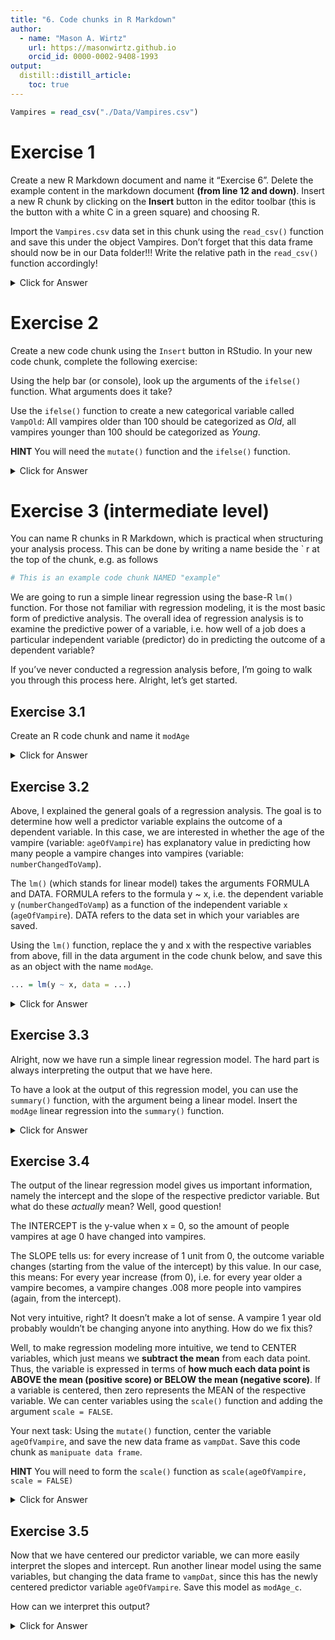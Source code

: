 ```yaml
---
title: "6. Code chunks in R Markdown"
author:
  - name: "Mason A. Wirtz"
    url: https://masonwirtz.github.io
    orcid_id: 0000-0002-9408-1993
output:
  distill::distill_article:
    toc: true
---
```


```r

Vampires = read_csv("./Data/Vampires.csv")

```

# Exercise 1

Create a new R Markdown document and name it "Exercise 6". Delete the example content in the markdown document **(from line 12 and down)**. Insert a new R chunk by clicking on the **Insert** button in the editor toolbar (this is the button with a white C in a green square) and choosing R. 

Import the `Vampires.csv` data set in this chunk using the `read_csv()` function and save this under the object Vampires. Don't forget that this data frame should now be in our Data folder!!! Write the relative path in the `read_csv()` function accordingly!

<details>
  <summary>Click for Answer</summary>

**SOLUTION**

By inserting a code chunk, we are effectively structuring our code in a readable manner and in a way that makes following what our process of analysis is easier. When you look back at your code after a time away from it, it is also much easier to understand what you yourself were thinking when coding. To read in the data frame we are interested in, we do this in our code chunks exactly the same way as we did when working with regular .R documents. 

```r

Vampires = read_csv("./Data/Vampires.csv")         # read in data with a relative path

```

</details> 



# Exercise 2

Create a new code chunk using the `Insert` button in RStudio. In your new code chunk, complete the following exercise: 

Using the help bar (or console), look up the arguments of the `ifelse()` function. What arguments does it take?

Use the `ifelse()` function to create a new categorical variable called `VampOld`: All vampires older than 100 should be categorized as *Old*, all vampires younger than 100 should be categorized as *Young*. 

**HINT** You will need the `mutate()` function and the `ifelse()` function. 

<details>
  <summary>Click for Answer</summary>

**SOLUTION**

Since we are interested in creating a new variable, this should tell us immediately that we need the `mutate()` function. In the `mutate()` function, we need to define our new variable `VampOld`. 

Once we have defined the new variable, we need to define what should be included in the new variable. Since we want to categorize the age variable (which we really wouldn't ever want to do in real life, but for practice, it's an easy example), we can use the `ifelse()` statement, which first takes an argument to evaluate. The argument to evaluate we need to supply the function with is "if the vampire is older than 100...", which we can do using the variable `ageOfVampire` and the `>` operator. Once we have supplied the 'if' argument, we need the 'then do' argument, i.e. what needs to happen when this argument is true? In this case, all vampires older than 100 should be categorized as 'old', so we supply the function with 'old'. The final argument in the function takes the 'else' part, i.e. what happens when the first argument is false? Since we just want to categorize the variable into old and young, if the vampire is not old, then they must be young, so we supply the final argument with the character value 'young'. 

```r

Vampires =                                  # define object              
  Vampires %>%                              # data
  mutate(VampOld =                          # define NEW VARIABLE
           ifelse(ageOfVampire > 100,       # TEST (the "if" argument)
                  "Old",                    # if the test is TRUE, change to OLD
                  "Young"))                 # if the test is FALSE, change to YOUNG

```

</details> 




# Exercise 3 (intermediate level)

You can name R chunks in R Markdown, which is practical when structuring your analysis process. This can be done by writing a name beside the ` r at the top of the chunk, e.g. as follows

```r

# This is an example code chunk NAMED "example"

```

We are going to run a simple linear regression using the base-R `lm()` function. For those not familiar with regression modeling, it is the most basic form of predictive analysis. The overall idea of regression analysis is to examine the predictive power of a variable, i.e. how well of a job does a particular independent variable (predictor) do in predicting the outcome of a dependent variable?

If you've never conducted a regression analysis before, I'm going to walk you through this process here. 
Alright, let's get started. 

## Exercise 3.1 

Create an R code chunk and name it `modAge`


<details>
  <summary>Click for Answer</summary>

**SOLUTION**

This activity should be relatively self explanatory, but here it is: 

{r modAge}

</details> 

## Exercise 3.2

Above, I explained the general goals of a regression analysis. The goal is to determine how well a predictor variable explains the outcome of a dependent variable. In this case, we are interested in whether the age of the vampire (variable: `ageOfVampire`) has explanatory value in predicting how many people a vampire changes into vampires (variable: `numberChangedToVamp`). 

The `lm()` (which stands for linear model) takes the arguments FORMULA and DATA. FORMULA refers to the formula y ~ x, i.e. the dependent variable `y` (`numberChangedToVamp`) as a function of the independent variable `x` (`ageOfVampire`). DATA refers to the data set in which your variables are saved. 

Using the `lm()` function, replace the y and x with the respective variables from above, fill in the data argument in the code chunk below, and save this as an object with the name `modAge`. 

```r

... = lm(y ~ x, data = ...)

```


<details>
  <summary>Click for Answer</summary>

**SOLUTION**

With this model, we are assessing the predictive power of the age of the vampires on how many people the vampires in this data set change to vampires. 


```r

modAge =                                     # define object
  lm(numberChangedToVamp ~ ageOfVampire,     # number changed to vamp as a function of vampire age
     data = Vampires)                        # supply the data frame in which the variables are saved

```

</details> 

## Exercise 3.3

Alright, now we have run a simple linear regression model. The hard part is always interpreting the output that we have here. 

To have a look at the output of this regression model, you can use the `summary()` function, with the argument being a linear model. Insert the `modAge` linear regression into the `summary()` function. 


<details>
  <summary>Click for Answer</summary>

**SOLUTION**

We can get the results of our linear regression model by running the following code chunk. 


```r

summary(modAge)          # call summary of the model

```

</details> 

## Exercise 3.4

The output of the linear regression model gives us important information, namely the intercept and the slope of the respective predictor variable. But what do these *actually* mean? Well, good question! 

The INTERCEPT is the y-value when x = 0, so the amount of people vampires at age 0 have changed into vampires.

The SLOPE tells us: for every increase of 1 unit from 0, the outcome variable changes (starting from the value of the intercept) by this value. In our case, this means: For every year increase (from 0), i.e. for every year older a vampire becomes, a vampire changes .008 more people into vampires (again, from the intercept). 

Not very intuitive, right? It doesn't make a lot of sense. A vampire 1 year old probably wouldn't be changing anyone into anything. How do we fix this? 

Well, to make regression modeling more intuitive, we tend to CENTER variables, which just means we **subtract the mean** from each data point. Thus, the variable is expressed in terms of **how much each data point is ABOVE the mean (positive score) or BELOW the mean (negative score)**. If a variable is centered, then zero represents the MEAN of the respective variable. We can center variables using the `scale()` function and adding the argument `scale = FALSE`. 

Your next task: 
Using the `mutate()` function, center the variable `ageOfVampire`, and save the new data frame as `vampDat`. Save this code chunk as `manipuate data frame`. 

**HINT** You will need to form the `scale()` function as `scale(ageOfVampire, scale = FALSE)`


<details>
  <summary>Click for Answer</summary>

**SOLUTION**

This one is a bit tricky. To start off, we know we need the save the data set as `vampDat`, which we can do relatively easily using the `=` operator. After that, we need to define the data frame that we want to 'reach into', which in this case is the `Vampires` data frame. We then use the pipe %>% to signal that we want to string functions together. After this, we need the `mutate()` function. The `mutate()` function takes the name of the new variable as its first argument. We want to overwrite the `ageOfVampire` variable in this new data frame, so we just add this name. Then we add the `=` operator, after which we apply the `scale()` function given above.  

```r

vampDat =                            # define object
  Vampires %>%                       # data
  mutate(ageOfVampire =              # define NEW VARIABLE (this overrides current age variable)
           scale(ageOfVampire,       # apply the scale() function
                 scale = FALSE))     # set scale argument to false, which centers the variable

```

</details> 

## Exercise 3.5

Now that we have centered our predictor variable, we can more easily interpret the slopes and intercept. Run another linear model using the same variables, but changing the data frame to `vampDat`, since this has the newly centered predictor variable `ageOfVampire`. Save this model as `modAge_c`. 

How can we interpret this output?


<details>
  <summary>Click for Answer</summary>

**SOLUTION**

Let's first run the linear model.

```r

modAge_c =                                  # define object
  lm(numberChangedToVamp ~ ageOfVampire,    # number changed to vamp as a function of vampire age
     data = vampDat)                        # supply data frame in which the variables are contained

summary(modAge_c)                           # call model summary

```


The INTERCEPT is the predicted **mean of people changed to vampires when we consider the average age of the vampires in the data set**. In other words, vampires in an average age (of our sample)---which is 81.49---are predicted to have changed 8.4 people into vampires. We can check this in a broad way by running the following code as well, which filters the data frame to vampires around the approximate mean age of the sample, and then checking the mean amount of people they have changed to vampires. We should get a value relatively close to the intercept of the new model. 

```r

Vampires %>%                                             # data
  filter(ageOfVampire > 80 | ageOfVampire < 82) %>%      # select vamps between ages of 80 and 82
  summarize(mean = mean(numberChangedToVamp),            # receive mean of vamps between ages of 80 and 82
            sd = sd(numberChangedToVamp))                # receive standard deviation

```

The SLOPE now tells us that for every increase from 0 (which is NOW the mean of the group) by 1 unit (i.e. by 1 year in this case), the number of vampires changed increases (from the intercept) by this amount (i.e. .008). 

</details> 






































